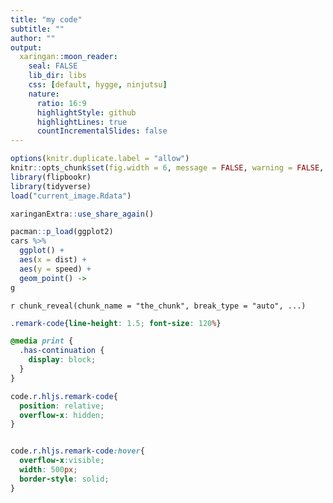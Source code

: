 ```yaml
---
title: "my code"
subtitle: ""
author: ""
output:
  xaringan::moon_reader:
    seal: FALSE
    lib_dir: libs
    css: [default, hygge, ninjutsu]
    nature:
      ratio: 16:9
      highlightStyle: github
      highlightLines: true
      countIncrementalSlides: false
---
```




```r
options(knitr.duplicate.label = "allow")
knitr::opts_chunk$set(fig.width = 6, message = FALSE, warning = FALSE, comment = "", cache = F)
library(flipbookr)
library(tidyverse)
load("current_image.Rdata")
```


```r
xaringanExtra::use_share_again()
```


```r
pacman::p_load(ggplot2)
cars %>% 
  ggplot() +
  aes(x = dist) +
  aes(y = speed) +
  geom_point() -> 
g
```

`r chunk_reveal(chunk_name = "the_chunk", break_type = "auto", ...)`



```css
.remark-code{line-height: 1.5; font-size: 120%}

@media print {
  .has-continuation {
    display: block;
  }
}

code.r.hljs.remark-code{
  position: relative;
  overflow-x: hidden;
}


code.r.hljs.remark-code:hover{
  overflow-x:visible;
  width: 500px;
  border-style: solid;
}
```

